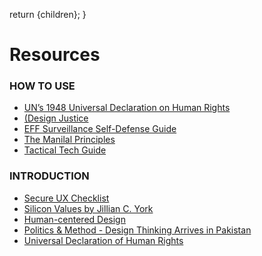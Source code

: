
  return <MDXProvider components={uac().components}>{children}</MDXProvider>;
}

[comment]: # "↓↓↓ Editable ↓↓↓"

# Resources

### HOW TO USE

* [UN’s 1948 Universal Declaration on Human Rights](https://www.un.org/en/about-us/universal-declaration-of-human-rights)
* [(Design Justice](https://design-justice.pubpub.org/)
* [EFF Surveillance Self-Defense Guide](https://ssd.eff.org/en)
* [The Manilal Principles](https://manilaprinciples.org/index.html)
* [Tactical Tech Guide](https://ourdataourselves.tacticaltech.org/posts/23_guide_social_media/)

### INTRODUCTION

* [Secure UX Checklist](https://humanrightscentered.design/s/Secure-UX-Checklist.pdf)
* [Silicon Values by Jillian C. York](https://www.penguinrandomhouse.com/books/667400/silicon-values-by-jillian-c-york/)
* [Human-centered Design](https://en.wikipedia.org/wiki/Human-centered_design)
* [Politics & Method - Design Thinking Arrives in Pakistan](https://aansari86.medium.com/politics-method-cd4cc2c8f5e6)
* [Universal Declaration of Human Rights](https://www.standup4humanrights.org/en/declaration.html)
